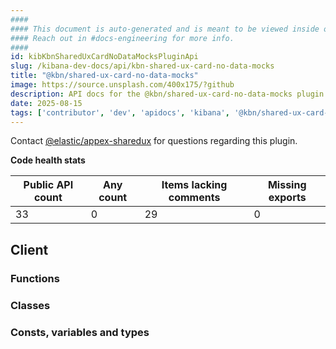 ```yaml
---
####
#### This document is auto-generated and is meant to be viewed inside our experimental, new docs system.
#### Reach out in #docs-engineering for more info.
####
id: kibKbnSharedUxCardNoDataMocksPluginApi
slug: /kibana-dev-docs/api/kbn-shared-ux-card-no-data-mocks
title: "@kbn/shared-ux-card-no-data-mocks"
image: https://source.unsplash.com/400x175/?github
description: API docs for the @kbn/shared-ux-card-no-data-mocks plugin
date: 2025-08-15
tags: ['contributor', 'dev', 'apidocs', 'kibana', '@kbn/shared-ux-card-no-data-mocks']
---
```




Contact [@elastic/appex-sharedux](https://github.com/orgs/elastic/teams/appex-sharedux) for questions regarding this plugin.

**Code health stats**

| Public API count  | Any count | Items lacking comments | Missing exports |
|-------------------|-----------|------------------------|-----------------|
| 33 | 0 | 29 | 0 |

## Client

### Functions
<DocDefinitionList data={kbnSharedUxCardNoDataMocksObj.client.functions}/>

### Classes
<DocDefinitionList data={kbnSharedUxCardNoDataMocksObj.client.classes}/>

### Consts, variables and types
<DocDefinitionList data={kbnSharedUxCardNoDataMocksObj.client.misc}/>

